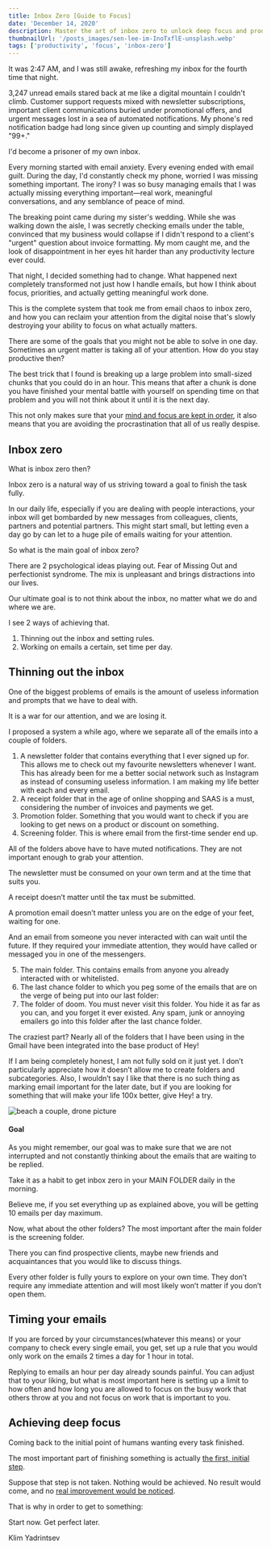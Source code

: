 ```yaml
---
title: Inbox Zero [Guide to Focus]
date: 'December 14, 2020'
description: Master the art of inbox zero to unlock deep focus and productivity. Learn proven strategies to manage email overwhelm, prioritize tasks effectively, and create mental clarity by conquering your digital clutter once and for all.
thumbnailUrl: '/posts_images/sen-lee-im-InoTxflE-unsplash.webp'
tags: ['productivity', 'focus', 'inbox-zero']
---
```


It was 2:47 AM, and I was still awake, refreshing my inbox for the fourth time that night.

3,247 unread emails stared back at me like a digital mountain I couldn't climb. Customer support requests mixed with newsletter subscriptions, important client communications buried under promotional offers, and urgent messages lost in a sea of automated notifications. My phone's red notification badge had long since given up counting and simply displayed "99+."

I'd become a prisoner of my own inbox.

Every morning started with email anxiety. Every evening ended with email guilt. During the day, I'd constantly check my phone, worried I was missing something important. The irony? I was so busy managing emails that I was actually missing everything important—real work, meaningful conversations, and any semblance of peace of mind.

The breaking point came during my sister's wedding. While she was walking down the aisle, I was secretly checking emails under the table, convinced that my business would collapse if I didn't respond to a client's "urgent" question about invoice formatting. My mom caught me, and the look of disappointment in her eyes hit harder than any productivity lecture ever could.

That night, I decided something had to change. What happened next completely transformed not just how I handle emails, but how I think about focus, priorities, and actually getting meaningful work done.

This is the complete system that took me from email chaos to inbox zero, and how you can reclaim your attention from the digital noise that's slowly destroying your ability to focus on what actually matters.

There are some of the goals that you might not be able to solve in one day. Sometimes an urgent matter is taking all of your attention. How do you stay productive then?

The best trick that I found is breaking up a large problem into small-sized chunks that you could do in an hour. This means that after a chunk is done you have finished your mental battle with yourself on spending time on that problem and you will not think about it until it is the next day.

This not only makes sure that your [mind and focus are kept in order](https://klimy.co/blog/when-productivity-increases), it also means that you are avoiding the procrastination that all of us really despise.

## Inbox zero

What is inbox zero then? 

Inbox zero is a natural way of us striving toward a goal to finish the task fully.

In our daily life, especially if you are dealing with people interactions, your inbox will get bombarded by new messages from colleagues, clients, partners and potential partners. This might start small, but letting even a day go by can let to a huge pile of emails waiting for your attention.

So what is the main goal of inbox zero?

There are 2 psychological ideas playing out. Fear of Missing Out and perfectionist syndrome. The mix is unpleasant and brings distractions into our lives.

Our ultimate goal is to not think about the inbox, no matter what we do and where we are.

I see 2 ways of achieving that.

1. Thinning out the inbox and setting rules.
2. Working on emails a certain, set time per day.

## Thinning out the inbox

One of the biggest problems of emails is the amount of useless information and prompts that we have to deal with.

It is a war for our attention, and we are losing it.

I proposed a system a while ago, where we separate all of the emails into a couple of folders.

1. A newsletter folder that contains everything that I ever signed up for. This allows me to check out my favourite newsletters whenever I want. This has already been for me a better social network such as Instagram as instead of consuming useless information. I am making my life better with each and every email.
2. A receipt folder that in the age of online shopping and SAAS is a must, considering the number of invoices and payments we get.
3. Promotion folder. Something that you would want to check if you are looking to get news on a product or discount on something.
4. Screening folder. This is where email from the first-time sender end up.

All of the folders above have to have muted notifications. They are not important enough to grab your attention.

The newsletter must be consumed on your own term and at the time that suits you.

A receipt doesn’t matter until the tax must be submitted.

A promotion email doesn’t matter unless you are on the edge of your feet, waiting for one.

And an email from someone you never interacted with can wait until the future. If they required your immediate attention, they would have called or messaged you in one of the messengers.

5. The main folder. This contains emails from anyone you already interacted with or whitelisted.
6. The last chance folder to which you peg some of the emails that are on the verge of being put into our last folder:
7. The folder of doom. You must never visit this folder. You hide it as far as you can, and you forget it ever existed. Any spam, junk or annoying emailers go into this folder after the last chance folder.

The craziest part? Nearly all of the folders that I have been using in the Gmail have been integrated into the base product of Hey!

If I am being completely honest, I am not fully sold on it just yet. I don’t particularly appreciate how it doesn’t allow me to create folders and subcategories. Also, I wouldn’t say I like that there is no such thing as marking email important for the later date, but if you are looking for something that will make your life 100x better, give Hey! a try.

![beach a couple, drone picture](https://i.gyazo.com/1b7c8dfc346a75fb6e77ed3f996737f5.jpg)

#### Goal

As you might remember, our goal was to make sure that we are not interrupted and not constantly thinking about the emails that are waiting to be replied.

Take it as a habit to get inbox zero in your MAIN FOLDER daily in the morning.

Believe me, if you set everything up as explained above, you will be getting 10 emails per day maximum.

Now, what about the other folders? The most important after the main folder is the screening folder.

There you can find prospective clients, maybe new friends and acquaintances that you would like to discuss things.

Every other folder is fully yours to explore on your own time. They don’t require any immediate attention and will most likely won’t matter if you don’t open them.

## Timing your emails

If you are forced by your circumstances(whatever this means) or your company to check every single email, you get, set up a rule that you would only work on the emails 2 times a day for 1 hour in total.

Replying to emails an hour per day already sounds painful. You can adjust that to your liking, but what is most important here is setting up a limit to how often and how long you are allowed to focus on the busy work that others throw at you and not focus on work that is important to you.

## Achieving deep focus

Coming back to the initial point of humans wanting every task finished.

The most important part of finishing something is actually [the first, initial step](https://klimy.co/blog/what-is-your-goal).

Suppose that step is not taken. Nothing would be achieved. No result would come, and no [real improvement would be noticed](https://klimy.co/blog/positive-habits-12-12-2020).

That is why in order to get to something:

Start now. Get perfect later.

Klim Yadrintsev